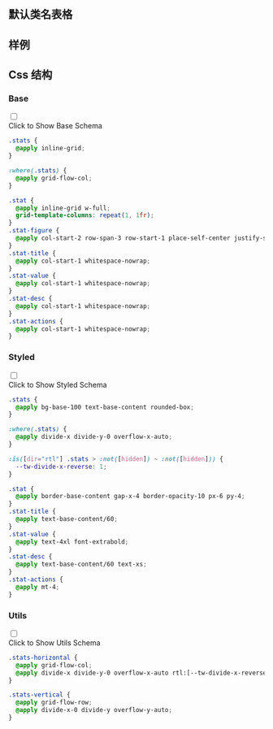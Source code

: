

## 默认类名表格
  
<CssTable name="stat" />
  
## 样例
  
<Demo></Demo>
  
## Css 结构


### Base

<div className="collapse">
<input type="checkbox" /> 
<div class="collapse-title px-0">
<span class="btn">Click to Show Base Schema</span>
</div>
<div class="collapse-content"> 

```css
.stats {
  @apply inline-grid;
}

:where(.stats) {
  @apply grid-flow-col;
}

.stat {
  @apply inline-grid w-full;
  grid-template-columns: repeat(1, 1fr);
}
.stat-figure {
  @apply col-start-2 row-span-3 row-start-1 place-self-center justify-self-end;
}
.stat-title {
  @apply col-start-1 whitespace-nowrap;
}
.stat-value {
  @apply col-start-1 whitespace-nowrap;
}
.stat-desc {
  @apply col-start-1 whitespace-nowrap;
}
.stat-actions {
  @apply col-start-1 whitespace-nowrap;
}

```

</div>
</div>



### Styled

<div className="collapse">
<input type="checkbox" /> 
<div class="collapse-title px-0">
<span class="btn">Click to Show Styled Schema</span>
</div>
<div class="collapse-content"> 

```css
.stats {
  @apply bg-base-100 text-base-content rounded-box;
}

:where(.stats) {
  @apply divide-x divide-y-0 overflow-x-auto;
}

:is([dir="rtl"] .stats > :not([hidden]) ~ :not([hidden])) {
  --tw-divide-x-reverse: 1;
}

.stat {
  @apply border-base-content gap-x-4 border-opacity-10 px-6 py-4;
}
.stat-title {
  @apply text-base-content/60;
}
.stat-value {
  @apply text-4xl font-extrabold;
}
.stat-desc {
  @apply text-base-content/60 text-xs;
}
.stat-actions {
  @apply mt-4;
}

```

</div>
</div>



### Utils

<div className="collapse">
<input type="checkbox" /> 
<div class="collapse-title px-0">
<span class="btn">Click to Show Utils Schema</span>
</div>
<div class="collapse-content"> 

```css
.stats-horizontal {
  @apply grid-flow-col;
  @apply divide-x divide-y-0 overflow-x-auto rtl:[--tw-divide-x-reverse:1];
}

.stats-vertical {
  @apply grid-flow-row;
  @apply divide-x-0 divide-y overflow-y-auto;
}

```

</div>
</div>



